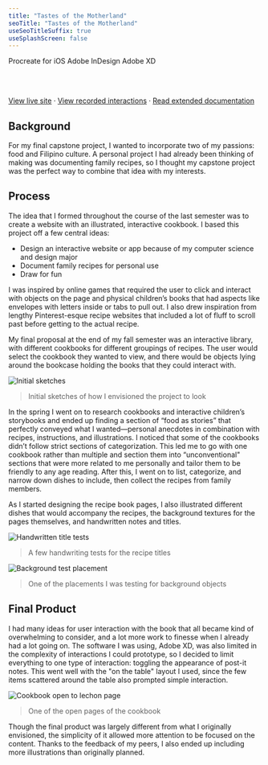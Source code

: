 ```yaml
---
title: "Tastes of the Motherland"
seoTitle: "Tastes of the Motherland"
useSeoTitleSuffix: true
useSplashScreen: false
---
```




<Underlining highlight>Procreate for iOS</Underlining> <Underlining highlight>Adobe InDesign</Underlining> <Underlining highlight>Adobe XD</Underlining> 

<br />
<br />

<a href="https://xd.adobe.com/view/db3abce2-84c6-412d-4720-a4b1cd5ea877-ad0b/?fullscreen" target="_blank">View live site</a> · <a href="https://drive.google.com/drive/folders/1nHDb3JS-WmEemLKwcX6amH9iB3iR0UD0?usp=sharing" target="_blank">View recorded interactions</a> · <a href="https://drive.google.com/file/d/17ub46XpTHxMMg5AheslINrH9HeoMQl7R/view?usp=sharing" target="_blank">Read extended documentation</a>


## Background

For my final capstone project, I wanted to incorporate two of my passions: food and Filipino culture. A personal project I had already been thinking of making was documenting family recipes, so I thought my capstone project was the perfect way to combine that idea with my interests.

## Process

The idea that I formed throughout the course of the last semester was to create a website with an illustrated, interactive cookbook. I based this project off a few central ideas: 
- Design an interactive website or app because of my computer science and design major
- Document family recipes for personal use
- Draw for fun

I was inspired by online games that required the user to click and interact with objects on the page and physical children’s books that had aspects like envelopes with letters inside or tabs to pull out. I also drew inspiration from lengthy Pinterest-esque recipe websites that included a lot of fluff to scroll past before getting to the actual recipe.

 
My final proposal at the end of my fall semester was an interactive library, with different cookbooks for different groupings of recipes. The user would select the cookbook they wanted to view, and there would be objects lying around the bookcase holding the books that they could interact with. 

![Initial sketches](./capstone-sketches.jpg)
> Initial sketches of how I envisioned the project to look

In the spring I went on to research cookbooks and interactive children’s storybooks and ended up finding a section of “food as stories” that perfectly conveyed what I wanted—personal anecdotes in combination with recipes, instructions, and illustrations.
I noticed that some of the cookbooks didn’t follow strict sections of categorization. This led me to go with one cookbook rather than multiple and section them into “unconventional" sections that were more related to me personally and tailor them to be friendly to any age reading.
After this, I went on to list, categorize, and narrow down dishes to include, then collect the recipes from family members.

As I started designing the recipe book pages, I also illustrated different dishes that would accompany the recipes, the background textures for the pages themselves, and handwritten notes and titles.

![Handwritten title tests](./titles.png)
> A few handwriting tests for the recipe titles

![Background test placement](./BG.png)
> One of the placements I was testing for background objects

## Final Product

I had many ideas for user interaction with the book that all became kind of overwhelming to consider, and a lot more work to finesse when I already had a lot going on. The software I was using, Adobe XD, was also limited in the complexity of interactions I could prototype, so I decided to limit everything to one type of interaction: toggling the appearance of post-it notes.
This went well with the "on the table" layout I used, since the few items scattered around the table also prompted simple interaction.

![Cookbook open to lechon page](./LECHON.png)
> One of the open pages of the cookbook

Though the final product was largely different from what I originally envisioned, the simplicity of it allowed more attention to be focused on the content.
Thanks to the feedback of my peers, I also ended up including more illustrations than originally planned.
